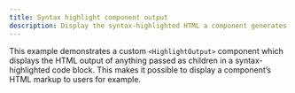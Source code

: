 ```yaml
---
title: Syntax highlight component output
description: Display the syntax-highlighted HTML a component generates using Starlight’s Code component
---
```



This example demonstrates a custom `<HighlightOutput>` component which displays the HTML output of anything passed as children in a syntax-highlighted code block.
This makes it possible to display a component’s HTML markup to users for example.

<StackBlitz
	title="Syntax highlighting component output"
	description="Example of a custom component that outputs the HTML its children render instead of rendering the children directly, using Starlight’s <Code> component to syntax highlight the result."
	localProjectId="syntax-highlight-component-output"
	openFile="src/HighlightOutput.astro,src/content/docs/index.mdx"
/>
